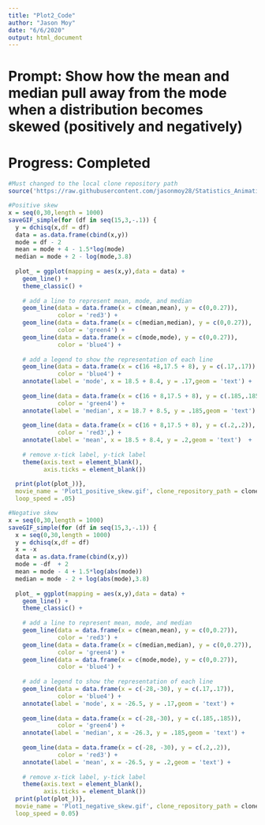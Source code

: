 ```yaml
---
title: "Plot2_Code"
author: "Jason Moy"
date: "6/6/2020"
output: html_document
---
```

# Prompt: Show how the mean and median pull away from the mode when a distribution becomes skewed (positively and negatively)

# Progress: Completed

```r
#Must changed to the local clone repository path
source('https://raw.githubusercontent.com/jasonmoy28/Statistics_Animation_Plot/master/saveGIF_simple_git_ver.R') # run the saveGIF_simple function 
```

```r
#Positive skew
x = seq(0,30,length = 1000)
saveGIF_simple(for (df in seq(15,3,-.1)) {
  y = dchisq(x,df = df)
  data = as.data.frame(cbind(x,y))
  mode = df - 2
  mean = mode + 4 - 1.5*log(mode)
  median = mode + 2 - log(mode,3.8)
  
  plot_ = ggplot(mapping = aes(x,y),data = data) + 
    geom_line() +
    theme_classic() + 
    
    # add a line to represent mean, mode, and median
    geom_line(data = data.frame(x = c(mean,mean), y = c(0,0.27)),
              color = 'red3') +
    geom_line(data = data.frame(x = c(median,median), y = c(0,0.27)),
              color = 'green4') + 
    geom_line(data = data.frame(x = c(mode,mode), y = c(0,0.27)),
              color = 'blue4') + 
    
    # add a legend to show the representation of each line 
    geom_line(data = data.frame(x = c(16 +8,17.5 + 8), y = c(.17,.17)),
              color = 'blue4') + 
    annotate(label = 'mode', x = 18.5 + 8.4, y = .17,geom = 'text') + 
    
    geom_line(data = data.frame(x = c(16 + 8,17.5 + 8), y = c(.185,.185)),
              color = 'green4') + 
    annotate(label = 'median', x = 18.7 + 8.5, y = .185,geom = 'text') + 
    
    geom_line(data = data.frame(x = c(16 + 8,17.5 + 8), y = c(.2,.2)),
              color = 'red3',) + 
    annotate(label = 'mean', x = 18.5 + 8.4, y = .2,geom = 'text')  + 
    
    # remove x-tick label, y-tick label 
    theme(axis.text = element_blank(), 
          axis.ticks = element_blank())
  
  print(plot(plot_))},
  movie_name = 'Plot1_positive_skew.gif', clone_repository_path = clone_repository_path, 
  loop_speed = .05)
```

```r
#Negative skew
x = seq(0,30,length = 1000)
saveGIF_simple(for (df in seq(15,3,-.1)) {
  x = seq(0,30,length = 1000)
  y = dchisq(x,df = df)
  x = -x
  data = as.data.frame(cbind(x,y))
  mode = -df  + 2
  mean = mode - 4 + 1.5*log(abs(mode))
  median = mode - 2 + log(abs(mode),3.8)
  
  plot_ = ggplot(mapping = aes(x,y),data = data) + 
    geom_line() +
    theme_classic() + 
    
    # add a line to represent mean, mode, and median
    geom_line(data = data.frame(x = c(mean,mean), y = c(0,0.27)),
              color = 'red3') +
    geom_line(data = data.frame(x = c(median,median), y = c(0,0.27)),
              color = 'green4') + 
    geom_line(data = data.frame(x = c(mode,mode), y = c(0,0.27)),
              color = 'blue4') + 
    
    # add a legend to show the representation of each line 
    geom_line(data = data.frame(x = c(-28,-30), y = c(.17,.17)),
              color = 'blue4') + 
    annotate(label = 'mode', x = -26.5, y = .17,geom = 'text') + 
    
    geom_line(data = data.frame(x = c(-28,-30), y = c(.185,.185)),
              color = 'green4') + 
    annotate(label = 'median', x = -26.3, y = .185,geom = 'text') + 
    
    geom_line(data = data.frame(x = c(-28, -30), y = c(.2,.2)),
              color = 'red3') + 
    annotate(label = 'mean', x = -26.5, y = .2,geom = 'text') + 
    
    # remove x-tick label, y-tick label 
    theme(axis.text = element_blank(),
          axis.ticks = element_blank())
  print(plot(plot_))},
  movie_name = 'Plot1_negative_skew.gif', clone_repository_path = clone_repository_path,
  loop_speed = 0.05)
```